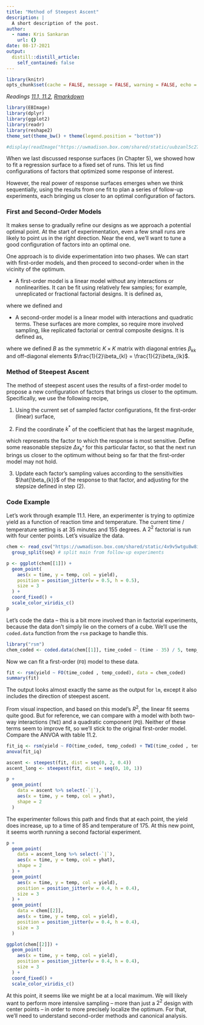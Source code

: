 ```yaml
---
title: "Method of Steepest Ascent"
description: |
  A short description of the post.
author:
  - name: Kris Sankaran
    url: {}
date: 08-17-2021
output:
  distill::distill_article:
    self_contained: false
---
```


```r
library(knitr)
opts_chunk$set(cache = FALSE, message = FALSE, warning = FALSE, echo = TRUE)
```

_Readings [11.1, 11.2](), [Rmarkdown]()_



```r
library(EBImage)
library(dplyr)
library(ggplot2)
library(readr)
library(reshape2)
theme_set(theme_bw() + theme(legend.position = "bottom"))
```
```r
#display(readImage("https://uwmadison.box.com/shared/static/uubzanl5c273c45mxazy0d06r7r0uz52.png"))
```

When we last discussed response surfaces (in Chapter 5), we showed how to fit a
regression surface to a fixed set of runs. This let us find configurations of
factors that optimized some response of interest.

However, the real power of response surfaces emerges when we think sequentially,
using the results from one fit to plan a series of follow-up experiments, each
bringing us closer to an optimal configuration of factors.

### First and Second-Order Models

It makes sense to gradually refine our designs as we approach a potential
optimal point. At the start of experimentation, even a few small runs are likely
to point us in the right direction. Near the end, we’ll want to tune a good
configuration of factors into an optimal one.

One approach is to divide experimentation into two phases. We can start with
first-order models, and then proceed to second-order when in the vicinity of the
optimum.

* A first-order model is a linear model without any interactions or
nonlinearities. It can be fit using relatively few samples; for example,
unreplicated or fractional factorial designs. It is defined as,
\begin{align*}
y_{i} &= \beta_{0} + \sum_{k = 1}^{K}\beta_{k}x_{ik} + \epsilon_{i} \\
&= x_{i}^{T}b + \epsilon_{i}
\end{align*}

where we defined
\begin{align*}
x_{i} = \begin{pmatrix} 1 \\
x_{i1} \\
\vdots \\
x_{iK}
\end{pmatrix},
\end{align*}
and 
\begin{align*}
b = \begin{pmatrix}
\beta_0 \\
\beta_1 \\
\vdots \\
\beta_{K}
\end{pmatrix}
\end{align*}

* A second-order model is a linear model with interactions and quadratic terms.
These surfaces are more complex, so require more involved sampling, like
replicated factorial or central composite designs. It is defined as,
\begin{align*}
y_{i} &= \beta_0 + \sum_{k = 1}^{K}\beta_{kk}x_{k}^{2} + \sum_{k < k_{\prime}} \beta_{k k^{\prime}} x_{k}x_{k^{\prime}} + \epsilon_{i} \\
&= x_{i}^{T}b + x_{i}^{T} B x_i + \epsilon_{i}
\end{align*}

where we defined $B$ as the symmetric $K \times K$ matrix with diagonal entries
$\beta_{kk}$ and off-diagonal elements $\frac{1}{2}\beta_{kl} =
\frac{1}{2}\beta_{lk}$.

### Method of Steepest Ascent

The method of steepest ascent uses the results of a first-order model to propose
a new configuration of factors that brings us closer to the optimum.
Specifically, we use the following recipe,

1. Using the current set of sampled factor configurations, fit the first-order
(linear) surface,
\begin{align*}
\hat{y}\left(x\right) &= x^{T}\hat{b}
\end{align*}

2. Find the coordinate $k^{\ast}$ of the coefficient that has the largest
magnitude,
\begin{align*}
	k^{\ast} &= \arg \max_{k \in \{1, \dots, K\}} \left|\hat{\beta}_{k}\right|
\end{align*}

which represents the factor to which the response is most sensitive. Define some
reasonable stepsize $\Delta x_{k^{\ast}}$ for this particular factor, so that
the next run brings us closer to the optimum without being so far that the
first-order model may not hold.

3. Update each factor’s sampling values according to the sensitivities
$\hat{\beta_{k}}$ of the response to that factor, and adjusting for the stepsize
defined in step (2).
\begin{align*}
x \leftarrow x + \frac{\Delta x_{k^{\ast}}}{\beta_{k^{\ast}}} b
\end{align*}

### Code Example

Let's work through example 11.1. Here, an experimenter is trying to optimize
yield as a function of reaction time and temperature. The current time /
temperature setting is at 35 minutes and 155 degrees. A $2^{2}$ factorial is run
with four center points. Let's visualize the data.

```r
chem <- read_csv("https://uwmadison.box.com/shared/static/4x9v5wtgu8w8i2kuzjdhtlhkj1tda701.csv") %>%
  group_split(seq) # split main from follow-up experiments
```

```r
p <- ggplot(chem[[1]]) +
  geom_point(
    aes(x = time, y = temp, col = yield),
    position = position_jitter(w = 0.5, h = 0.5),
    size = 3
  ) +
  coord_fixed() +
  scale_color_viridis_c()
p
```
Let's code the data -- this is a bit more involved than in factorial
experiments, because the data don't simply lie on the corners of a cube. We'll
use the `coded.data` function from the `rsm` package to handle this.

```r
library("rsm")
chem_coded <- coded.data(chem[[1]], time_coded ~ (time - 35) / 5, temp_coded ~ (temp - 155) / 5)
```

Now we can fit a first-order (`FO`) model to these data.

```r
fit <- rsm(yield ~ FO(time_coded , temp_coded), data = chem_coded)
summary(fit)
```
The output looks almost exactly the same as the output for `lm`, except it also
includes the direction of steepest ascent.

From visual inspection, and based on this model's $R^{2}$, the linear fit seems
quite good. But for reference, we can compare with a model with both two-way
interactions (`TWI`) and a quadratic component (`PQ`). Neither of these terms
seem to improve fit, so we'll stick to the original first-order model. Compare
the ANVOA with table 11.2.

```r
fit_iq <- rsm(yield ~ FO(time_coded, temp_coded) + TWI(time_coded , temp_coded) + PQ(time_coded, temp_coded), data = chem_coded)
anova(fit_iq)
```

```r
ascent <- steepest(fit, dist = seq(0, 2, 0.4))
ascent_long <- steepest(fit, dist = seq(0, 10, 1))
```

```r
p + 
  geom_point(
    data = ascent %>% select(-`|`),
    aes(x = time, y = temp, col = yhat),
    shape = 2 
  )
```

The experimenter follows this path and finds that at each point, the yield does
increase, up to a time of 85 and temperature of 175. At this new point, it seems
worth running a second factorial experiment.

```r
p + 
  geom_point(
    data = ascent_long %>% select(-`|`),
    aes(x = time, y = temp, col = yhat),
    shape = 2 
  ) +
  geom_point(
    aes(x = time, y = temp, col = yield),
    position = position_jitter(w = 0.4, h = 0.4),
    size = 3
  ) +
  geom_point(
    data = chem[[2]],
    aes(x = time, y = temp, col = yield),
    position = position_jitter(w = 0.4, h = 0.4),
    size = 3
  )
```
```r
ggplot(chem[[2]]) +
  geom_point(
    aes(x = time, y = temp, col = yield),
    position = position_jitter(w = 0.4, h = 0.4),
    size = 3
  ) +
  coord_fixed() +
  scale_color_viridis_c()
```

At this point, it seems like we might be at a local maximum. We will likely want
to perform more intensive sampling -- more than just a $2^2$ design with center
points -- in order to more precisely localize the optimum. For that, we'll need
to understand second-order methods and canonical analysis.
